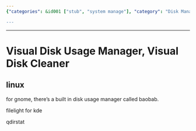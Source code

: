 ```yaml
---
{"categories": &id001 ["stub", "system manage"], "category": "Disk Management", "date": "2022-08-17 15:57:29", "description": "This article provides an overview of popular disk usage management tools available for Linux systems, including Baobab for Gnome and Filelight for KDE. Additionally, Qdirstat is introduced as another useful option for managing disk space.", "tags": *id001, "title": "Visual Disk Usage Manager, Visual Disk Cleaner"}

---
```


------

# Visual Disk Usage Manager, Visual Disk Cleaner

## linux

for gnome, there's a built in disk usage manager called baobab.

filelight for kde

qdirstat

